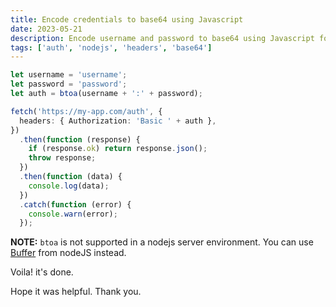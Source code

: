 ```yaml
---
title: Encode credentials to base64 using Javascript
date: 2023-05-21
description: Encode username and password to base64 using Javascript for authorization header
tags: ['auth', 'nodejs', 'headers', 'base64']
---
```


```ts
let username = 'username';
let password = 'password';
let auth = btoa(username + ':' + password);

fetch('https://my-app.com/auth', {
  headers: { Authorization: 'Basic ' + auth },
})
  .then(function (response) {
    if (response.ok) return response.json();
    throw response;
  })
  .then(function (data) {
    console.log(data);
  })
  .catch(function (error) {
    console.warn(error);
  });
```

**NOTE:** `btoa` is not supported in a nodejs server environment. You can use [Buffer](https://nodejs.org/api/buffer.html) from nodeJS instead.

Voila! it's done.

Hope it was helpful. Thank you.
